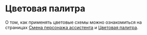 

<Meta title="Colors" />

# Цветовая палитра

О том, как применять цветовые схемы можно ознакомиться на страницах [Смена персонажа ассистента](/?path=/docs/theming--page) и [Цветовая палитра](/?path=/docs/tokens--page#цветовая-палитра).

<Canvas>
    <Story name="Default" story={stories.Default} />
</Canvas>
